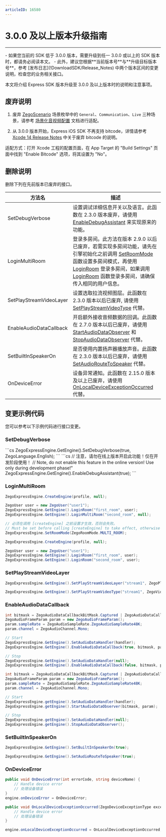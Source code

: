 ```yaml
---
articleID: 16580
---
```



# 3.0.0 及以上版本升级指南

---

<Warning title="注意">
- 如果您当前的 SDK 低于 3.0.0 版本，需要升级到任一 3.0.0 或以上的 SDK 版本时，都请务必阅读本文。
- 此外，建议您根据**当前版本号**与**升级目标版本号**，参考 [发布日志](!DownloadSDK/Release_Notes) 中两个版本区间的变更说明，检查您的业务相关接口。
</Warning>


本文将介绍 Express SDK 版本升级至 3.0.0 及以上版本时的说明和注意事项。

## 废弃说明

1. 废弃 [ZegoScenario](@-ZegoScenario) 场景枚举中的 `General`、`Communication`、`Live` 三种场景，请参考 [场景化音视频配置](!video_proflie) 文档进行适配。

2. 从 3.0.0 版本开始，Express iOS SDK 不再支持 bitcode，详情请参考 [Xcode 14 Release Notes](https://developer.apple.com/documentation/xcode-release-notes/xcode-14-release-notes#Deprecations) 中关于废弃 bitcode 的说明。

<Note title="说明">


适配方式：打开 Xcode 工程的配置页面，在 App Target 的 "Build Settings" 页面中找到 "Enable Bitcode" 选项，将其设置为 "No"。

</Note>




    

## 删除说明

删除下列在先前版本已废弃的接口。

方法名 | 描述 |
--- | --- |
SetDebugVerbose | 设置调试详细信息开关以及语言。此函数在 2.3.0 版本废弃，请使用 [EnableDebugAssistant](@EnableDebugAssistant) 来实现原来的功能。
LoginMultiRoom | 登录多房间。此方法在版本 2.9.0 以后已废弃，若需实现多房间功能，请先在引擎初始化之前调用 [SetRoomMode](@SetRoomMode) 函数设置多房间模式，再使用 [LoginRoom](@LoginRoom) 登录多房间，如果调用 [LoginRoom](@LoginRoom) 函数登录多房间，请确保传入相同的用户信息。
SetPlayStreamVideoLayer | 设置选取拉流视频图层。此函数在 2.3.0 版本以后已废弃, 请使用 [SetPlayStreamVideoType](@SetPlayStreamVideoType) 代替。
EnableAudioDataCallback | 开启额外接收音频数据的回调。此函数在 2.7.0 版本以后已废弃，请使用 [StartAudioDataObserver](@StartAudioDataObserver) 和 [StopAudioDataObserver](@StopAudioDataObserver) 代替。
SetBuiltInSpeakerOn | 是否使用内置扬声器播放声音。此函数在 2.3.0 版本以后已废弃，请使用 [SetAudioRouteToSpeaker](@SetAudioRouteToSpeaker) 代替。
OnDeviceError | 设备异常通知。此函数在 2.15.0 版本及以上已废弃，请使用 [OnLocalDeviceExceptionOccurred](@OnLocalDeviceExceptionOccurred) 代替。

## 变更示例代码

您可以参考以下示例代码进行接口变更。

### SetDebugVerbose

<Tabs>
<Tab title="3.0.0 版本前">
```cs
ZegoExpressEngine.GetEngine().SetDebugVerbose(true, ZegoLanguage.English);
```
</Tab>
<Tab title="3.0.0 版本及以上">
```cs
// 注意，请勿在线上版本开启此功能！仅在开发阶段使用！
// Note, do not enable this feature in the online version! Use only during development phase!"
ZegoExpressEngine.GetEngine().EnableDebugAssistant(true);
```
</Tab>
</Tabs>


### LoginMultiRoom

<Tabs>
<Tab title="3.0.0 版本前">

```cs
ZegoExpressEngine.CreateEngine(profile, null);

ZegoUser user = new ZegoUser("user1");
ZegoExpressEngine.GetEngine().LoginRoom("first_room", user);
ZegoExpressEngine.GetEngine().LoginMultiRoom("second_room", null);
```
</Tab>
<Tab title="3.0.0 版本及以上">

```cs
// 必须在调用 [createEngine] 之前设置才生效，否则会失败。
// Must be set before calling [createEngine] to take effect, otherwise it will fail.
ZegoExpressEngine.SetRoomMode(ZegoRoomMode.MULTI_ROOM);

ZegoExpressEngine.CreateEngine(profile, null);

ZegoUser user = new ZegoUser("user1");
ZegoExpressEngine.GetEngine().LoginRoom("first_room", user);
ZegoExpressEngine.GetEngine().LoginRoom("second_room", user);
```
</Tab>
</Tabs>

### SetPlayStreamVideoLayer

<Tabs>
<Tab title="3.0.0 版本前">

```cs
ZegoExpressEngine.GetEngine().SetPlayStreamVideoLayer("stream1", ZegoPlayerVideoLayer.Auto);
```
</Tab>
<Tab title="3.0.0 版本及以上">

```cs
ZegoExpressEngine.GetEngine().SetPlayStreamVideoType("stream1", ZegoVideoStreamType.Default);
```
</Tab>
</Tabs>

### EnableAudioDataCallback

<Tabs>
<Tab title="3.0.0 版本前">

```cs
int bitmask = ZegoAudioDataCallbackBitMask.Captured | ZegoAudioDataCallbackBitMask.Player;
ZegoAudioFrameParam param = new ZegoAudioFrameParam();
param.sampleRate = ZegoAudioSampleRate.ZegoAudioSampleRate48K;
param.channel = ZegoAudioChannel.Mono;

// Start
ZegoExpressEngine.GetEngine().SetAudioDataHandler(handler);
ZegoExpressEngine.GetEngine().EnableAudioDataCallback(true, bitmask, param);

// Stop
ZegoExpressEngine.GetEngine().SetAudioDataHandler(null);
ZegoExpressEngine.GetEngine().EnableAudioDataCallback(false, bitmask, param);
```
</Tab>
<Tab title="3.0.0 版本及以上">

```cs
int bitmask = ZegoAudioDataCallbackBitMask.Captured | ZegoAudioDataCallbackBitMask.Player;
ZegoAudioFrameParam param = new ZegoAudioFrameParam();
param.sampleRate = ZegoAudioSampleRate.ZegoAudioSampleRate48K;
param.channel = ZegoAudioChannel.Mono;

// Start
ZegoExpressEngine.getEngine().SetAudioDataHandler(handler);
ZegoExpressEngine.getEngine().StartAudioDataObserver(bitmask, param);

// Stop
ZegoExpressEngine.getEngine().SetAudioDataHandler(null);
ZegoExpressEngine.getEngine().StopAudioDataObserver();
```
</Tab>
</Tabs>

### SetBuiltInSpeakerOn

<Tabs>
<Tab title="3.0.0 版本前">

```cs
ZegoExpressEngine.GetEngine().SetBuiltInSpeakerOn(true);
```
</Tab>
<Tab title="3.0.0 版本及以上">

```cs
ZegoExpressEngine.GetEngine().SetAudioRouteToSpeaker(true);
```
</Tab>
</Tabs>

### OnDeviceError

<Tabs>
<Tab title="3.0.0 版本前">

```cs
public void OnDeviceError(int errorCode, string deviceName) {
    // Handle device error
    // 处理设备错误
}
engine.onDeviceError = OnDeviceError;
```
</Tab>
<Tab title="3.0.0 版本及以上">

```cs
public void OnLocalDeviceExceptionOccurred(ZegoDeviceExceptionType exceptionType, ZegoDeviceType deviceType, string deviceID) {
    // Handle device error
    // 处理设备错误
}

engine.onLocalDeviceExceptionOccurred = OnLocalDeviceExceptionOccurred;
```
</Tab>
</Tabs>

